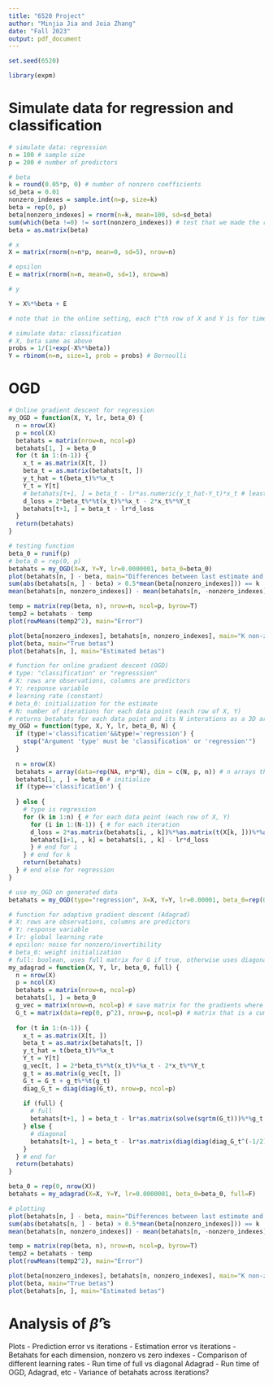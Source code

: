 ```yaml
---
title: "6520 Project"
author: "Minjia Jia and Joia Zhang"
date: "Fall 2023"
output: pdf_document
---
```

```r
set.seed(6520)

library(expm)
```


# Simulate data for regression and classification
```r
# simulate data: regression
n = 100 # sample size
p = 200 # number of predictors

# beta
k = round(0.05*p, 0) # number of nonzero coefficients
sd_beta = 0.01
nonzero_indexes = sample.int(n=p, size=k)
beta = rep(0, p)
beta[nonzero_indexes] = rnorm(n=k, mean=100, sd=sd_beta)
sum(which(beta !=0) != sort(nonzero_indexes)) # test that we made the right indexes nonzero
beta = as.matrix(beta)

# x
X = matrix(rnorm(n=n*p, mean=0, sd=5), nrow=n)

# epsilon
E = matrix(rnorm(n=n, mean=0, sd=1), nrow=n)

# y

Y = X%*%beta + E

# note that in the online setting, each t^th row of X and Y is for time t
```

```r
# simulate data: classification
# X, beta same as above
probs = 1/(1+exp(-X%*%beta))
Y = rbinom(n=n, size=1, prob = probs) # Bernoulli
```

# OGD

```r
# Online gradient descent for regression
my_OGD = function(X, Y, lr, beta_0) {
  n = nrow(X)
  p = ncol(X)
  betahats = matrix(nrow=n, ncol=p)
  betahats[1, ] = beta_0
  for (t in 1:(n-1)) {
    x_t = as.matrix(X[t, ])
    beta_t = as.matrix(betahats[t, ])
    y_t_hat = t(beta_t)%*%x_t
    Y_t = Y[t]
    # betahats[t+1, ] = beta_t - lr*as.numeric(y_t_hat-Y_t)*x_t # least means squares
    d_loss = 2*beta_t%*%t(x_t)%*%x_t - 2*x_t%*%Y_t
    betahats[t+1, ] = beta_t - lr*d_loss
  }
  return(betahats)
}
```

```r
# testing function
beta_0 = runif(p)
# beta_0 = rep(0, p)
betahats = my_OGD(X=X, Y=Y, lr=0.0000001, beta_0=beta_0)
plot(betahats[n, ] - beta, main="Differences between last estimate and true beta")
sum(abs(betahats[n, ] - beta) > 0.5*mean(beta[nonzero_indexes])) == k
mean(betahats[n, nonzero_indexes]) - mean(betahats[n, -nonzero_indexes])

temp = matrix(rep(beta, n), nrow=n, ncol=p, byrow=T)
temp2 = betahats - temp
plot(rowMeans(temp2^2), main="Error")

plot(beta[nonzero_indexes], betahats[n, nonzero_indexes], main="K non-zero indexes for estimated and true betas")
plot(beta, main="True betas")
plot(betahats[n, ], main="Estimated betas")
```

```r
# function for online gradient descent (OGD)
# type: "classification" or "regresssion"
# X: rows are observations, columns are predictors
# Y: response variable
# learning rate (constant)
# beta_0: initialization for the estimate
# N: number of iterations for each data point (each row of X, Y)
# returns betahats for each data point and its N interations as a 3D array
my_OGD = function(type, X, Y, lr, beta_0, N) {
  if (type!='classification'&&type!='regression') {
    stop("Argument 'type' must be 'classification' or 'regression'")
  }
  
  n = nrow(X)
  betahats = array(data=rep(NA, n*p*N), dim = c(N, p, n)) # n arrays that are each Nxp arrays
  betahats[1, , ] = beta_0 # initialize
  if (type=='classification') {
    
  } else {
    # type is regression
    for (k in 1:n) { # for each data point (each row of X, Y)
      for (i in 1:(N-1)) { # for each iteration
      d_loss = 2*as.matrix(betahats[i, , k])%*%as.matrix(t(X[k, ]))%*%as.matrix(X[k, ])-2*as.matrix(X[k, ])%*%as.matrix(Y[k]) # OLS loss
      betahats[i+1, , k] = betahats[i, , k] - lr*d_loss
      } # end for i
    } # end for k
    return(betahats)
  } # end else for regression
}
```

```r
# use my_OGD on generated data
betahats = my_OGD(type="regression", X=X, Y=Y, lr=0.00001, beta_0=rep(0, p), N=100)
```

```r
# function for adaptive gradient descent (Adagrad)
# X: rows are observations, columns are predictors
# Y: response variable
# lr: global learning rate
# epsilon: noise for nonzero/invertibility
# beta_0: weight initialization
# full: boolean, uses full matrix for G if true, otherwise uses diagonal elements of G
my_adagrad = function(X, Y, lr, beta_0, full) {
  n = nrow(X)
  p = ncol(X)
  betahats = matrix(nrow=n, ncol=p)
  betahats[1, ] = beta_0
  g_vec = matrix(nrow=n, ncol=p) # save matrix for the gradients where each gradient g_t is the t^{th} row of the matrix
  G_t = matrix(data=rep(0, p^2), nrow=p, ncol=p) # matrix that is a cumulative sum
  
  for (t in 1:(n-1)) {
    x_t = as.matrix(X[t, ])
    beta_t = as.matrix(betahats[t, ])
    y_t_hat = t(beta_t)%*%x_t
    Y_t = Y[t]
    g_vec[t, ] = 2*beta_t%*%t(x_t)%*%x_t - 2*x_t%*%Y_t
    g_t = as.matrix(g_vec[t, ])
    G_t = G_t + g_t%*%t(g_t)
    diag_G_t = diag(diag(G_t), nrow=p, ncol=p)
    
    if (full) {
      # full
      betahats[t+1, ] = beta_t - lr*as.matrix(solve(sqrtm(G_t)))%*%g_t
    } else {
      # diagonal
      betahats[t+1, ] = beta_t - lr*as.matrix(diag(diag(diag_G_t^(-1/2)), nrow=p, ncol=p))%*%g_t
    }
  } # end for
  return(betahats)
}


```


```r
beta_0 = rep(0, nrow(X))
betahats = my_adagrad(X=X, Y=Y, lr=0.0000001, beta_0=beta_0, full=F)

# plotting
plot(betahats[n, ] - beta, main="Differences between last estimate and true beta")
sum(abs(betahats[n, ] - beta) > 0.5*mean(beta[nonzero_indexes])) == k
mean(betahats[n, nonzero_indexes]) - mean(betahats[n, -nonzero_indexes])

temp = matrix(rep(beta, n), nrow=n, ncol=p, byrow=T)
temp2 = betahats - temp
plot(rowMeans(temp2^2), main="Error")

plot(beta[nonzero_indexes], betahats[n, nonzero_indexes], main="K non-zero indexes for estimated and true betas")
plot(beta, main="True betas")
plot(betahats[n, ], main="Estimated betas")
```

# Analysis of $\hat\beta$'s

Plots
- Prediction error vs iterations
- Estimation error vs iterations
- Betahats for each dimension, nonzero vs zero indexes
- Comparison of different learning rates
- Run time of full vs diagonal Adagrad
- Run time of OGD, Adagrad, etc
- Variance of betahats across iterations?





